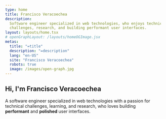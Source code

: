 ```yaml
---
type: home
title: Francisco Veracoechea
description:
  Software engineer specialized in web technologies, who enjoys technical
  challenges, research, and building performant user interfaces.
layout: layouts/home.tsx
# openGraphLayout: /layouts/homeOGImage.jsx
metas:
  title: "=title"
  description: "=description"
  lang: "en-US"
  site: "Francisco Veracoechea"
  robots: true
  image: /images/open-graph.jpg
---
```


## Hi, I'm Francisco Veracoechea

A software engineer specialized in web technologies with a passion for technical
challenges, learning, and research, who loves building **performant** and
**polished** user interfaces.
